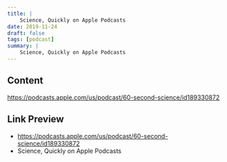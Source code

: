 ```yaml
---
title: |
    Science, Quickly on Apple Podcasts
date: 2019-11-24
draft: false
tags: [podcast]
summary: |
    Science, Quickly on Apple Podcasts
---
```


## Content

https://podcasts.apple.com/us/podcast/60-second-science/id189330872

## Link Preview

- https://podcasts.apple.com/us/podcast/60-second-science/id189330872
- Science, Quickly on Apple Podcasts
